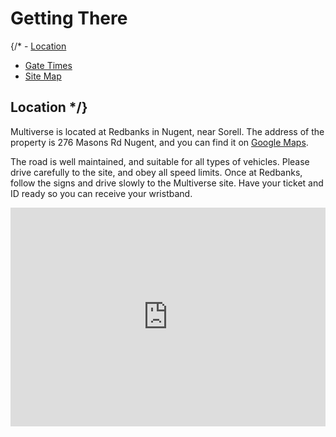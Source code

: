 # Getting There

{/* - [Location](#location)
- [Gate Times](#gate-times)
- [Site Map](#site-map)

## Location */}

Multiverse is located at Redbanks in Nugent, near Sorell. The address of the property is 276 Masons Rd Nugent, and you can find it on [Google Maps](https://maps.app.goo.gl/78RhwLM2BN5VEUGD9).

The road is well maintained, and suitable for all types of vehicles. Please drive carefully to the site, and obey all speed limits. Once at Redbanks, follow the signs and drive slowly to the Multiverse site. Have your ticket and ID ready so you can receive your wristband.

<div
  style={{
    margin: "32px 0 0 0",
    overflow: "hidden",
    background: "none !important",
    maxHeight: 350,
    maxWidth: "100%",
  }}
>
  <iframe
    width="100%"
    height="350"
    id="gmap_canvas"
    src="https://maps.google.com/maps?q=276%20Masons%20Rd%20Nugent&t=&z=10&ie=UTF8&iwloc=&output=embed"
    frameborder="0"
    scrolling="no"
    marginheight="0"
    marginwidth="0"
  />
</div>

{/* ## Gate Times

The gate will be open from 10am - 10pm Thursday - Sunday. If you arrive outside of this time you will need to wait outside the gate until it reopens the following day.

## Site Map

<p>
  <img src="/images/sitemap.jpeg" width="700px" />
</p> */}

More information about getting to Multiverse will be available closer to the event.